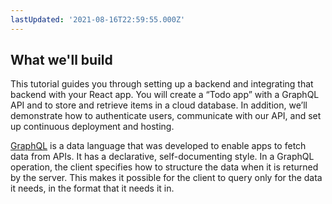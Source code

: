 ```yaml
---
lastUpdated: '2021-08-16T22:59:55.000Z'
---
```

## What we'll build

This tutorial guides you through setting up a backend and integrating that backend with your React app. You will create a “Todo app” with a GraphQL API and to store and retrieve items in a cloud database. In addition, we’ll demonstrate how to authenticate users, communicate with our API, and set up continuous deployment and hosting.

[GraphQL](http://graphql.org) is a data language that was developed to enable apps to fetch data from APIs. It has a declarative, self-documenting style. In a GraphQL operation, the client specifies how to structure the data when it is returned by the server. This makes it possible for the client to query only for the data it needs, in the format that it needs it in.
